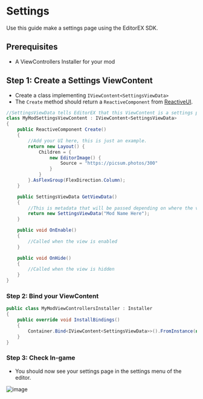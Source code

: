 # Settings
Use this guide make a settings page using the EditorEX SDK.

## Prerequisites
- A ViewControllers Installer for your mod


## Step 1: Create a Settings ViewContent
- Create a class implementing `IViewContent<SettingsViewData>`
- The `Create` method should return a `ReactiveComponent` from [ReactiveUI](https://github.com/reactive-platform).

```cs
//SettingsViewData tells EditorEX that this ViewContent is a settings page.
class MyModSettingsViewContent : IViewContent<SettingsViewData>
{
    public ReactiveComponent Create()
    {
        //Add your UI here, this is just an example.
        return new Layout() {
            Children = {
                new EditorImage() {
                    Source = "https://picsum.photos/300"
                } 
            }
        }.AsFlexGroup(FlexDirection.Column);
    }

    public SettingsViewData GetViewData()
    {
        //This is metadata that will be passed depending on where the viewcontent is used. For setting pages, this is just the mod name.
        return new SettingsViewData("Mod Name Here");
    }

    public void OnEnable()
    {
        //Called when the view is enabled
    }

    public void OnHide()
    {
        //Called when the view is hidden
    }
}
```

### Step 2: Bind your ViewContent

```cs
public class MyModViewControllersInstaller : Installer
{
    public override void InstallBindings()
    {
        Container.Bind<IViewContent<SettingsViewData>>().FromInstance(new MyModSettingsViewContent());
    }
}
```


### Step 3: Check In-game
- You should now see your settings page in the settings menu of the editor.

![image](/images/general/settings.png)